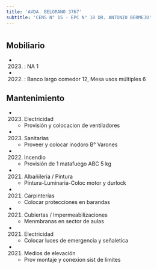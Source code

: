 ```yaml
---
title: 'AVDA. BELGRANO 3767'
subtitle: 'CENS N° 15 - EPC N° 18 DR. ANTONIO BERMEJO'
---
```


#


## Mobiliario

*  (2023) : NA 1 

*  (2022) : Banco largo comedor 12, Mesa usos múltiples 6 





## Mantenimiento

*  (2023) Electricidad 
    + Provisión y colocacion de ventiladores

*  (2023) Sanitarias 
    + Proveer y colocar inodoro B° Varones

*  (2022) Incendio 
    + Provisión de 1 matafuego ABC 5 kg

*  (2021) Albañileria / Pintura 
    + Pintura-Luminaria-Coloc motor y durlock

*  (2021) Carpinterías 
    + Colocar protecciones en barandas

*  (2021) Cubiertas / Impermeabilizaciones 
    + Menmbranas en sector de aulas

*  (2021) Electricidad 
    + Colocar luces de emergencia y señaletica

*  (2021) Medios de elevación 
    + Prov montaje y conexion sist de limites



